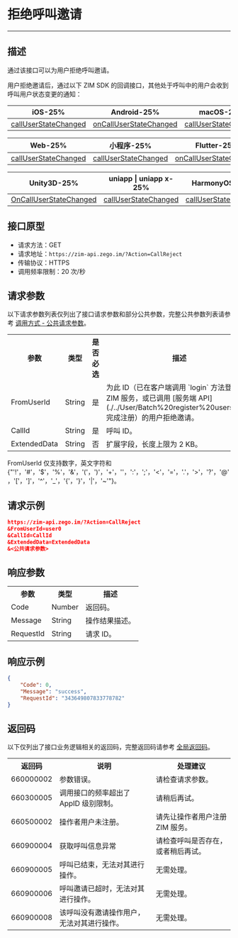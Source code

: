 
# 拒绝呼叫邀请

- - -

## 描述

通过该接口可以为用户拒绝呼叫邀请。

用户拒绝邀请后，通过以下 ZIM SDK 的回调接口，其他处于呼叫中的用户会收到呼叫用户状态变更的通知：

| iOS-25% | Android-25% | macOS-25% | Windows-25% |
|-----|---------|--------|---------|
| [callUserStateChanged](https://doc-zh.zego.im/article/api?doc=zim_API~objective-c_ios~protocol~ZIMEventHandler#zim-call-user-state-changed-call-id) | [onCallUserStateChanged](https://doc-zh.zego.im/article/api?doc=zim_API~java_android~class~ZIMEventHandler#on-call-user-state-changed) | [callUserStateChanged](https://doc-zh.zego.im/article/api?doc=zim_API~objective-c_macos~protocol~ZIMEventHandler#zim-call-user-state-changed-call-id) | [onCallUserStateChanged](https://doc-zh.zego.im/article/api?doc=zim_API~cpp_windows~class~ZIMEventHandler#on-call-user-state-changed) |

| Web-25% | 小程序-25% | Flutter-25% | React Native-25% |
|-----|---------|---------|--------------|
| [callUserStateChanged](https://doc-zh.zego.im/article/api?doc=zim_API~javascript_web~interface~ZIMEventHandler#call-user-state-changed) | [callUserStateChanged](https://doc-zh.zego.im/article/api?doc=zim_API~javascript_wxxcx~interface~ZIMEventHandler#call-user-state-changed) | [onCallUserStateChanged](https://pub.dev/documentation/zego_zim/latest/zego_zim/ZIMEventHandler/onCallUserStateChanged.html) | [callUserStateChanged](https://doc-zh.zego.im/article/api?doc=zim_API~javascript_react-native~interface~ZIMEventHandler#call-user-state-changed) |

| Unity3D-25% | uniapp \| uniapp x-25% | HarmonyOS-25% |
|---------|---------|------------|
| [OnCallUserStateChanged](https://doc-zh.zego.im/article/api?doc=zim_API~cs_unity3d~class~ZIMEventHandler#on-call-user-state-changed) | [callUserStateChanged](https://doc-zh.zego.im/article/api?doc=zim_API~javascript_uni-app~interface~ZIMEventHandler#call-user-state-changed) | [callUserStateChanged](https://doc-zh.zego.im/article/api?doc=zim_API~javascript_harmony~interface~ZIMEventHandler#call-user-state-changed) |



## 接口原型

- 请求方法：GET
- 请求地址：`https://zim-api.zego.im/?Action=CallReject`
- 传输协议：HTTPS
- 调用频率限制：20 次/秒

## 请求参数

以下请求参数列表仅列出了接口请求参数和部分公共参数，完整公共参数列表请参考 [调用方式 - 公共请求参数](../Accessing%20Server%20APIs.mdx#2-公共参数)。

<table>
<tbody><tr data-row-level="1">
<th>参数</th>
<th>类型</th>
<th>是否必选</th>
<th>描述</th>
</tr>
<tr data-row-level="2">
<td>FromUserId</td>
<td>String</td>
<td>是</td>
<td>为此 ID（已在客户端调用 `login` 方法登录 ZIM 服务，或已调用 [服务端 API](./../User/Batch%20register%20users.mdx) 完成注册）的用户拒绝邀请。</td>
</tr>
<tr data-row-level="3">
<td>CallId</td>
<td>String</td>
<td>是</td>
<td>呼叫 ID。</td>
</tr>
<tr data-row-level="5">
<td>ExtendedData</td>
<td>String</td>
<td>否</td>
<td>扩展字段，长度上限为 2 KB。</td>
</tr>
</tbody></table>

<Note title="说明">

FromUserId 仅支持数字，英文字符和 {"'!'，'#'，'$'，'%'，'&'，'('，')'，'+'，''，':'，';'，'<'，'='，'.'，'>'，'?'，'@'，'['，']'，'^'，'_'，'{'，'}'，'|'，'~'"}。
</Note>


## 请求示例

```json
https://zim-api.zego.im/?Action=CallReject
&FromUserId=user0
&CallId=CallId
&ExtendedData=ExtendedData
&<公共请求参数>
```

## 响应参数

<table>
<tbody><tr data-row-level="1">
<th>参数</th>
<th>类型</th>
<th>描述</th>
</tr>
<tr data-row-level="2">
<td>Code</td>
<td>Number</td>
<td>返回码。</td>
</tr>
<tr data-row-level="3">
<td>Message</td>
<td>String</td>
<td>操作结果描述。</td>
</tr>
<tr data-row-level="4">
<td>RequestId</td>
<td>String</td>
<td>请求 ID。</td>
</tr>
</tbody></table>


## 响应示例

```json
{
    "Code": 0,
    "Message": "success",
    "RequestId": "343649807833778782"
}
```

## 返回码

以下仅列出了接口业务逻辑相关的返回码，完整返回码请参考 [全局返回码](./../Return%20codes.mdx)。

<table>
<tbody><tr>
<th>返回码</th>
<th>说明</th>
<th>处理建议</th>
</tr>
<tr>
<td>660000002</td>
<td>参数错误。</td>
<td>请检查请求参数。</td>
</tr>
<tr>
<td>660300005</td>
<td>调用接口的频率超出了 AppID 级别限制。</td>
<td>请稍后再试。</td>
</tr>
<tr>
<td>660500002</td>
<td>操作者用户未注册。</td>
<td>请先让操作者用户注册 ZIM 服务。</td>
</tr>
<tr>
<td>660900004</td>
<td>获取呼叫信息异常</td>
<td>请检查呼叫是否存在，或者稍后再试。</td>
</tr>
<tr>
<td>660900005</td>
<td>呼叫已结束，无法对其进行操作。</td>
<td>无需处理。</td>
</tr>
<tr>
<td>660900006</td>
<td>呼叫邀请已超时，无法对其进行操作。</td>
<td>无需处理。</td>
</tr>
<tr>
<td>660900008</td>
<td>该呼叫没有邀请操作用户，无法对其进行操作。</td>
<td>无需处理。</td>
</tr>
</tbody></table>
